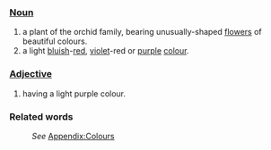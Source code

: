 ===[[Noun]]===
#a plant of the orchid family, bearing unusually-shaped [[flower]]s of beautiful colours.
#a light [[blue|bluish]]-[[red]], [[violet]]-red or [[purple]] [[color|colour]]. 
===[[Adjective]]===
#having a light purple colour.
===Related words===
:''See'' [[Wiktionary_Appendix:Colours|Appendix:Colours]]